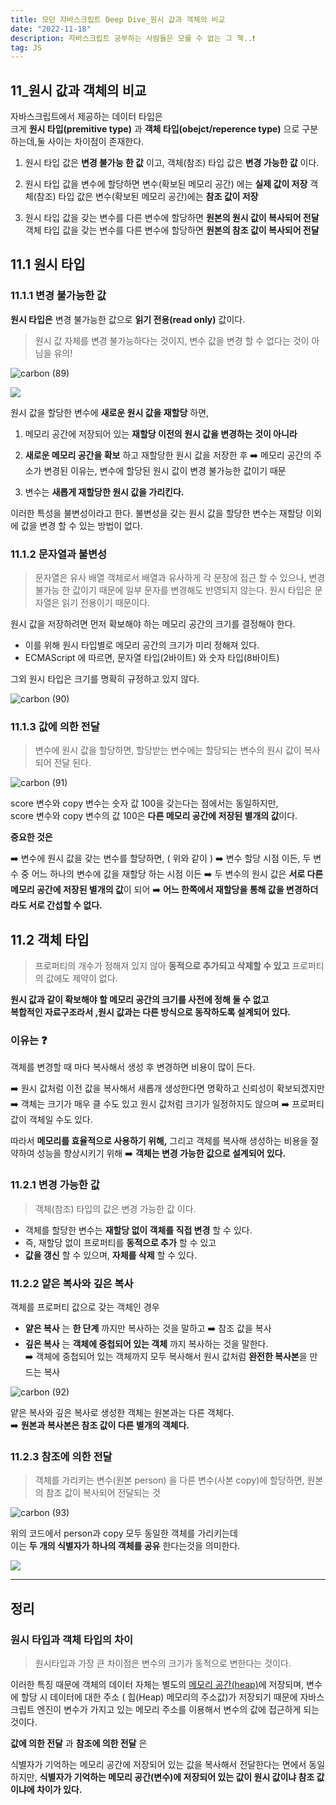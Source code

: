 ```yaml
---
title: 모던 자바스크립트 Deep Dive_원시 값과 객체의 비교
date: "2022-11-18"
description: 자바스크립트 공부하는 사람들은 모를 수 없는 그 책..❗️
tag: JS
---
```


## 11\_원시 값과 객체의 비교

자바스크립트에서 제공하는 데이터 타입은  
크게 **원시 타입(premitive type)** 과 **객체 타입(obejct/reperence type)** 으로 구분 하는데,둘 사이는 차이점이 존재한다.

1. 원시 타입 값은 **변경 불가능 한 값** 이고, 객체(참조) 타입 값은 **변경 가능한 값** 이다.

2. 원시 타입 값을 변수에 할당하면 변수(확보된 메모리 공간) 에는 **실제 값이 저장** 객체(참조) 타입 값은 변수(확보된 메모리 공간)에는 **참조 값이 저장**

3. 원시 타입 값을 갖는 변수를 다른 변수에 할당하면 **원본의 원시 값이 복사되어 전달**  
   객체 타입 값을 갖는 변수를 다른 변수에 할당하면 **원본의 참조 값이 복사되어 전달**

## 11.1 원시 타입

### 11.1.1 변경 불가능한 값

**원시 타입은** 변경 불가능한 값으로 **읽기 전용(read only)** 값이다.

> 원시 값 자체를 변경 불가능하다는 것이지, 변수 값을 변경 할 수 없다는 것이 아님을 유의!

![carbon (89)](https://user-images.githubusercontent.com/87301268/225221816-0c431c6f-2b2f-4b7a-9c22-7bacca046b54.png)

![](https://velog.velcdn.com/images/hoho_0815/post/570afc57-b9c9-47af-958a-224c2508b540/image.png)

원시 값을 할당한 변수에 **새로운 원시 값을 재할당** 하면,

1. 메모리 공간에 저장되어 있는 **재할당 이전의 원시 값을 변경하는 것이 아니라**
2. **새로운 메모리 공간을 확보** 하고 재할당한 원시 값을 저장한 후
   ➡️ 메모리 공간의 주소가 변경된 이유는, 변수에 할당된 원시 값이 변경 불가능한 값이기 때문

3. 변수는 **새롭게 재할당한 원시 값을 가리킨다.**

이러한 특성을 불변성이라고 한다. 불변성을 갖는 원시 값을 할당한 변수는 재할당 이외에 값을 변경 할 수 있는 방법이 없다.

### 11.1.2 문자열과 불변성

> 문자열은 유사 배열 객체로서 배열과 유사하게 각 문장에 접근 할 수 있으나, 변경 불가능 한 값이기 때문에 일부 문자를 변경해도 반영되지 않는다. 원시 타입은 문자열은 읽기 전용이기 때문이다.

원시 값을 저장하려면 먼저 확보해야 하는 메모리 공간의 크기를 결정해야 한다.

-   이를 위해 원시 타입별로 메모리 공간의 크기가 미리 정해져 있다.
-   ECMAScript 에 따르면, 문자열 타입(2바이트) 와 숫자 타입(8바이트)

그외 원시 타입은 크기를 명확히 규정하고 있지 않다.

![carbon (90)](https://user-images.githubusercontent.com/87301268/225221838-ec269b72-92a0-488d-b731-6d586653b058.png)

### 11.1.3 값에 의한 전달

> 변수에 원시 값을 할당하면, 할당받는 변수에는 할당되는 변수의 원시 값이 복사되어 전달 된다.

![carbon (91)](https://user-images.githubusercontent.com/87301268/225221867-a0a423fe-1d59-4b15-866f-ae5314d12082.png)

score 변수와 copy 변수는 숫자 값 100을 갖는다는 점에서는 동일하지만,  
score 변수와 copy 변수의 값 100은 **다른 메모리 공간에 저장된 별개의 값**이다.

**중요한 것은**

➡️ 변수에 원시 값을 갖는 변수를 할당하면, ( 위와 같이 )
➡️ 변수 할당 시점 이든, 두 변수 중 어느 하나의 변수에 값을 재할당 하는 시점 이든
➡️ 두 변수의 원시 값은 **서로 다른 메모리 공간에 저장된 별개의 값**이 되어
➡️ **어느 한쪽에서 재할당을 통해 값을 변경하더라도 서로 간섭할 수 없다.**

## 11.2 객체 타입

> 프로퍼티의 개수가 정해져 있지 않아 **동적으로 추가되고 삭제할 수 있고**
> 프로퍼티의 값에도 제약이 없다.

**원시 값과 같이 확보해야 할 메모리 공간의 크기를 사전에 정해 둘 수 없고  
복합적인 자료구조라서 ,원시 값과는 다른 방식으로 동작하도록 설계되어 있다.**

### 이유는 ❓

객체를 변경할 때 마다 복사해서 생성 후 변경하면 비용이 많이 든다.

➡️ 원시 값처럼 이전 값을 복사해서 새롭개 생성한다면 명확하고 신뢰성이 확보되겠지만
➡️ 객체는 크기가 매우 클 수도 있고 원시 값처럼 크기가 일정하지도 않으며
➡️ 프로퍼티 값이 객체일 수도 있다.

따라서 **메모리를 효율적으로 사용하기 위해,** 그리고 객체를 복사해 생성하는 비용을 절약하여 성능을 향상시키기 위해 ➡️ **객체는 변경 가능한 값으로 설계되어 있다.**

### 11.2.1 변경 가능한 값

> 객체(참조) 타입의 값은 변경 가능한 값 이다.

-   객체를 할당한 변수는 **재할당 없이 객체를 직접 변경** 할 수 있다.
-   즉, 재할당 없이 프로퍼티를 **동적으로 추가** 할 수 있고
-   **값을 갱신** 할 수 있으며, **자체를 삭제** 할 수 있다.

### 11.2.2 얕은 복사와 깊은 복사

객체를 프로퍼티 값으로 갖는 객체인 경우

-   **얕은 복사** 는 **한 단계** 까지만 복사하는 것을 말하고 ➡️ 참조 값을 복사
-   **깊은 복사** 는 **객체에 중첩되어 있는 객체** 까지 복사하는 것을 말한다.  
    ➡️ 객체에 중첩되어 있는 객체까지 모두 복사해서 원시 값처럼 **완전한 복사본**을 만드는 복사

![carbon (92)](https://user-images.githubusercontent.com/87301268/225221774-11213d6f-e75f-4edd-8524-47e0787a5283.png)

얕은 복사와 깊은 복사로 생성한 객체는 원본과는 다른 객체다.  
➡️ **원본과 복사본은 참조 값이 다른 별개의 객체다.**

### 11.2.3 참조에 의한 전달

> 객체를 가리키는 변수(원본 person) 을 다른 변수(사본 copy)에 할당하면,
> 원본의 참조 값이 복사되어 전달되는 것

![carbon (93)](https://user-images.githubusercontent.com/87301268/225221917-34a33515-df57-4ba3-bbd0-da587b3cf86b.png)

위의 코드에서 person과 copy 모두 동일한 객체를 가리키는데  
이는 **두 개의 식별자가 하나의 객체를 공유** 한다는것을 의미한다.

![](https://velog.velcdn.com/images/hoho_0815/post/b691e536-6114-4c19-b28b-c042102a8c52/image.png)

---

## 정리

### 원시 타입과 객체 타입의 차이

> 원시타입과 가장 큰 차이점은 변수의 크기가 동적으로 변한다는 것이다.

이러한 특징 때문에 객체의 데이터 자체는 별도의 [메모리 공간(heap)](https://choi-hyunho.com/react-immutability/)에 저장되며, 변수에 할당 시 데이터에 대한 주소 ( 힙(Heap) 메모리의 주소값)가 저장되기 때문에 자바스크립트 엔진이 변수가 가지고 있는 메모리 주소를 이용해서 변수의 값에 접근하게 되는것이다.

**값에 의한 전달** 과 **참조에 의한 전달** 은

식별자가 기억하는 메모리 공간에 저장되어 있는 값을 복사해서 전달한다는 면에서 동일하지만,
**식별자가 기억하는 메모리 공간(변수)에 저장되어 있는 값이 원시 값이냐 참조 값이냐에 차이가 있다.**
